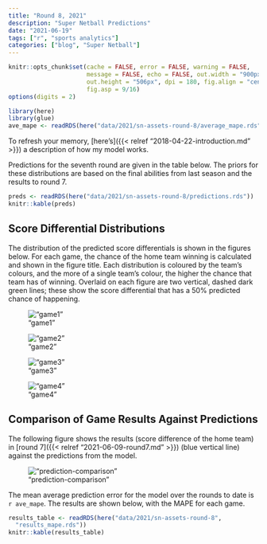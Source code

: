 ```yaml
---
title: "Round 8, 2021"
description: "Super Netball Predictions"
date: "2021-06-19"
tags: ["r", "sports analytics"]
categories: ["blog", "Super Netball"]
---
```


<!-- Time-stamp: <2021-06-09 15:35:32 (sprazza)> -->

```r
knitr::opts_chunk$set(cache = FALSE, error = FALSE, warning = FALSE,
                      message = FALSE, echo = FALSE, out.width = "900px",
                      out.height = "506px", dpi = 180, fig.align = "center",
                      fig.asp = 9/16)
options(digits = 2)

```

```r
library(here)
library(glue)
ave_mape <- readRDS(here("data/2021/sn-assets-round-8/average_mape.rds"))

```

To refresh your memory, [here's]({{< relref "2018-04-22-introduction.md" >}}) a description of how my model works.

Predictions for the seventh round are given in the table below. The priors for these distributions are based on the final abilities from last season and the results to round 7.

```r
preds <- readRDS(here("data/2021/sn-assets-round-8/predictions.rds"))
knitr::kable(preds)

```

## Score Differential Distributions

The distribution of the predicted score differentials is shown in the figures below. For each game, the chance of the home team winning is calculated and shown in the figure title. Each distribution is coloured by the team's colours, and the more of a single team's colour, the higher the chance that team has of winning. Overlaid on each figure are two vertical, dashed dark green lines; these show the score differential that has a 50% predicted chance of happening.

!["game1"](/sn-assets/2021/round8/game-1.png)

!["game2"](/sn-assets/2021/round8/game-2.png)

!["game3"](/sn-assets/2021/round8/game-3.png)

!["game4"](/sn-assets/2021/round8/game-4.png)

## Comparison of Game Results Against Predictions

The following figure shows the results (score difference of the home team) in [round 7]({{< relref "2021-06-09-round7.md" >}}) (blue vertical line) against the predictions from the model.

!["prediction-comparison"](/sn-assets/2021/round8/plot-grid-comparison.png)

The mean average prediction error for the model over the rounds to date is `r ave_mape`. The results are shown below, with the MAPE for each game.

```r
results_table <- readRDS(here("data/2021/sn-assets-round-8",
  "results_mape.rds"))
knitr::kable(results_table)

```
